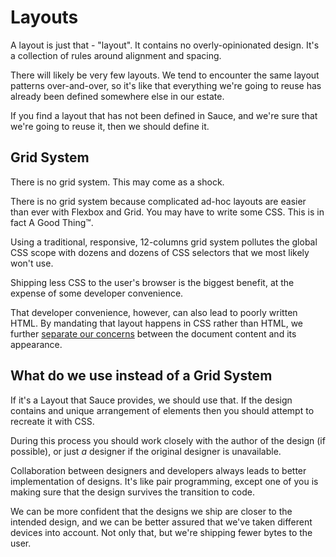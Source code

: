 
<Meta title="Styles|Layouts" />

# Layouts

A layout is just that - "layout". It contains no overly-opinionated design. It's a collection of rules around alignment and spacing.

There will likely be very few layouts. We tend to encounter the same layout patterns over-and-over, so it's like that everything we're going to reuse has already been defined somewhere else in our estate.

If you find a layout that has not been defined in Sauce, and we're sure that we're going to reuse it, then we should define it.

## Grid System

There is no grid system. This may come as a shock.

There is no grid system because complicated ad-hoc layouts are easier than ever with Flexbox and Grid. You may have to write some CSS. This is in fact A Good Thing™.

Using a traditional, responsive, 12-columns grid system pollutes the global CSS scope with dozens and dozens of CSS selectors that we most likely won't use.

Shipping less CSS to the user's browser is the biggest benefit, at the expense of some developer convenience.

That developer convenience, however, can also lead to poorly written HTML. By mandating that layout happens in CSS rather than HTML, we further [separate our concerns](https://en.wikipedia.org/wiki/Separation_of_concerns) between the document content and its appearance.

## What do we use instead of a Grid System

If it's a Layout that Sauce provides, we should use that. If the design contains and unique arrangement of elements then you should attempt to recreate it with CSS.

During this process you should work closely with the author of the design (if possible), or just *a* designer if the original designer is unavailable.

Collaboration between designers and developers always leads to better implementation of designs. It's like pair programming, except one of you is making sure that the design survives the transition to code.

We can be more confident that the designs we ship are closer to the intended design, and we can be better assured that we've taken different devices into account. Not only that, but we're shipping fewer bytes to the user.
